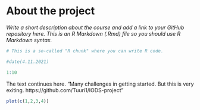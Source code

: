 
# About the project

*Write a short description about the course and add a link to your GitHub repository here. This is an R Markdown (.Rmd) file so you should use R Markdown syntax.*

```r
# This is a so-called "R chunk" where you can write R code.

#date(4.11.2021)

1:10

```
The text continues here.
"Many challenges in getting started. But this is very exiting. https://github.com/Tuuri1/IODS-project"

```r
plot(c(1,2,3,4))
```

